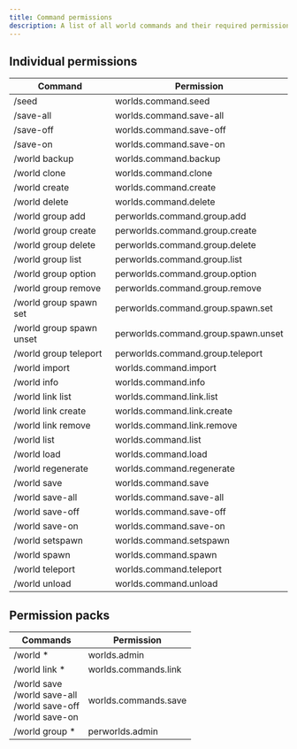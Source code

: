 ```yaml
---
title: Command permissions
description: A list of all world commands and their required permissions.
---
```


## Individual permissions

| Command                  | Permission                          |
| ------------------------ | ----------------------------------- |
| /seed                    | worlds.command.seed                 |
| /save-all                | worlds.command.save-all             |
| /save-off                | worlds.command.save-off             |
| /save-on                 | worlds.command.save-on              |
| /world backup            | worlds.command.backup               |
| /world clone             | worlds.command.clone                |
| /world create            | worlds.command.create               |
| /world delete            | worlds.command.delete               |
| /world group add         | perworlds.command.group.add         |
| /world group create      | perworlds.command.group.create      |
| /world group delete      | perworlds.command.group.delete      |
| /world group list        | perworlds.command.group.list        |
| /world group option      | perworlds.command.group.option      |
| /world group remove      | perworlds.command.group.remove      |
| /world group spawn set   | perworlds.command.group.spawn.set   |
| /world group spawn unset | perworlds.command.group.spawn.unset |
| /world group teleport    | perworlds.command.group.teleport    |
| /world import            | worlds.command.import               |
| /world info              | worlds.command.info                 |
| /world link list         | worlds.command.link.list            |
| /world link create       | worlds.command.link.create          |
| /world link remove       | worlds.command.link.remove          |
| /world list              | worlds.command.list                 |
| /world load              | worlds.command.load                 |
| /world regenerate        | worlds.command.regenerate           |
| /world save              | worlds.command.save                 |
| /world save-all          | worlds.command.save-all             |
| /world save-off          | worlds.command.save-off             |
| /world save-on           | worlds.command.save-on              |
| /world setspawn          | worlds.command.setspawn             |
| /world spawn             | worlds.command.spawn                |
| /world teleport          | worlds.command.teleport             |
| /world unload            | worlds.command.unload               |

## Permission packs

| Commands                                                               | Permission           |
| ---------------------------------------------------------------------- | -------------------- |
| /world \*                                                              | worlds.admin         |
| /world link \*                                                         | worlds.commands.link |
| /world save<br/>/world save-all<br/>/world save-off<br/>/world save-on | worlds.commands.save |
| /world group \*                                                        | perworlds.admin      |
